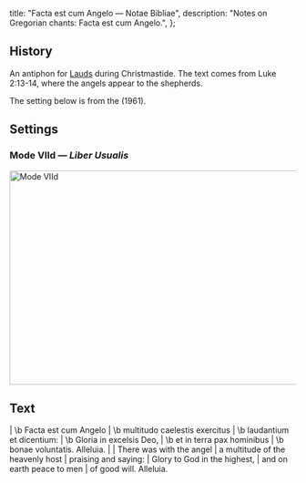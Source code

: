   title: "Facta est cum Angelo — Notae Bibliae",
  description: "Notes on Gregorian chants: Facta est cum Angelo.",
};

<Initial text="Facta est cum Angelo" />

## History

An antiphon for [Lauds](/glossary/liturgical-terms#lauds) during Christmastide. The text comes from Luke 2:13-14, where the angels appear to the shepherds.

The setting below is from the *<Definition lang="latin" anchor="liber-usualis" text="Liber Usualis" />* (1961).

## Settings

### Mode VIId — *Liber Usualis*

<Image
  src="/chants/facta-est-cum-angelo.svg"
  alt="Mode VIId"
  width="600"
  height="376"
/>

## Text

<Poetry>
|  \b Facta est cum Angelo
|  \b multitudo caelestis exercitus
|  \b laudantium et dicentium:
|  \b Gloria in excelsis Deo,
|  \b et in terra pax hominibus
|  \b bonae voluntatis. Alleluia.
|
|  There was with the angel
|  a multitude of the heavenly host
|  praising and saying:
|  Glory to God in the highest,
|  and on earth peace to men
|  of good will. Alleluia.
</Poetry>

